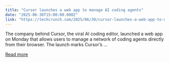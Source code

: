 ```yaml
---
title: "Cursor launches a web app to manage AI coding agents"
date: "2025-06-30T15:00:00.000Z"
link: "https://techcrunch.com/2025/06/30/cursor-launches-a-web-app-to-manage-ai-coding-agents/"
---
```


The company behind Cursor, the viral AI coding editor, launched a web app on Monday that allows users to manage a network of coding agents directly from their browser. The launch marks Cursor&#8217;s ...

[Read more](https://techcrunch.com/2025/06/30/cursor-launches-a-web-app-to-manage-ai-coding-agents/)
